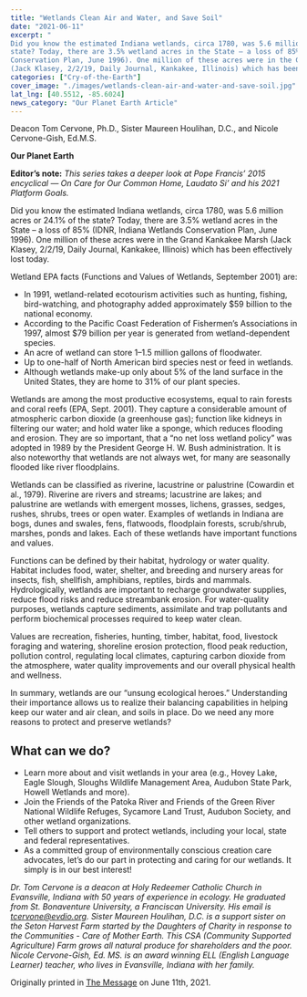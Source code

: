 ```yaml
---
title: "Wetlands Clean Air and Water, and Save Soil"
date: "2021-06-11"
excerpt: "
Did you know the estimated Indiana wetlands, circa 1780, was 5.6 million acres or 24.1% of the
state? Today, there are 3.5% wetland acres in the State – a loss of 85% (IDNR, Indiana Wetlands
Conservation Plan, June 1996). One million of these acres were in the Grand Kankakee Marsh
(Jack Klasey, 2/2/19, Daily Journal, Kankakee, Illinois) which has been effectively lost today."
categories: ["Cry-of-the-Earth"]
cover_image: "./images/wetlands-clean-air-and-water-and-save-soil.jpg"
lat_lng: [40.5512, -85.6024]
news_category: "Our Planet Earth Article"
---
```


<CustomImage
  src="https://github.com/MCervone14/our-planet-earth-articles/tree/main/images/wetlands-clean-air-and-water-and-save-soil.jpg"
  alt="Wetlands with a sunset"
  priority={true}
/>

Deacon Tom Cervone, Ph.D., Sister Maureen Houlihan, D.C., and Nicole Cervone-Gish, Ed.M.S.

**Our Planet Earth**

**Editor’s note:**
_This series takes a deeper look at Pope Francis’ 2015 encyclical ― On Care for Our Common
Home, Laudato Si’ and his 2021 Platform Goals._

Did you know the estimated Indiana wetlands, circa 1780, was 5.6 million acres or 24.1% of the
state? Today, there are 3.5% wetland acres in the State – a loss of 85% (IDNR, Indiana Wetlands
Conservation Plan, June 1996). One million of these acres were in the Grand Kankakee Marsh
(Jack Klasey, 2/2/19, Daily Journal, Kankakee, Illinois) which has been effectively lost today.

Wetland EPA facts (Functions and Values of Wetlands, September 2001) are:

- In 1991, wetland-related ecotourism activities such as hunting, fishing, bird-watching,
  and photography added approximately $59 billion to the national economy.
- According to the Pacific Coast Federation of Fishermen’s Associations in 1997, almost
  $79 billion per year is generated from wetland-dependent species.
- An acre of wetland can store 1–1.5 million gallons of floodwater.
- Up to one-half of North American bird species nest or feed in wetlands.
- Although wetlands make-up only about 5% of the land surface in the United States, they
  are home to 31% of our plant species.

Wetlands are among the most productive ecosystems, equal to rain forests and coral reefs (EPA,
Sept. 2001). They capture a considerable amount of atmospheric carbon dioxide (a greenhouse
gas); function like kidneys in filtering our water; and hold water like a sponge, which reduces
flooding and erosion. They are so important, that a “no net loss wetland policy” was adopted in
1989 by the President George H. W. Bush administration. It is also noteworthy that wetlands are
not always wet, for many are seasonally flooded like river floodplains.

Wetlands can be classified as riverine, lacustrine or palustrine (Cowardin et al., 1979). Riverine
are rivers and streams; lacustrine are lakes; and palustrine are wetlands with emergent mosses,
lichens, grasses, sedges, rushes, shrubs, trees or open water. Examples of wetlands in Indiana are
bogs, dunes and swales, fens, flatwoods, floodplain forests, scrub/shrub, marshes, ponds and
lakes. Each of these wetlands have important functions and values.

Functions can be defined by their habitat, hydrology or water quality. Habitat includes food,
water, shelter, and breeding and nursery areas for insects, fish, shellfish, amphibians, reptiles,
birds and mammals. Hydrologically, wetlands are important to recharge groundwater supplies,
reduce flood risks and reduce streambank erosion. For water-quality purposes, wetlands capture
sediments, assimilate and trap pollutants and perform biochemical processes required to keep
water clean.

Values are recreation, fisheries, hunting, timber, habitat, food, livestock foraging and watering,
shoreline erosion protection, flood peak reduction, pollution control, regulating local climates,
capturing carbon dioxide from the atmosphere, water quality improvements and our overall
physical health and wellness.

In summary, wetlands are our “unsung ecological heroes.” Understanding their importance
allows us to realize their balancing capabilities in helping keep our water and air clean, and soils
in place. Do we need any more reasons to protect and preserve wetlands?

## What can we do?

- Learn more about and visit wetlands in your area (e.g., Hovey Lake, Eagle Slough,
  Sloughs Wildlife Management Area, Audubon State Park, Howell Wetlands and more).
- Join the Friends of the Patoka River and Friends of the Green River National Wildlife
  Refuges, Sycamore Land Trust, Audubon Society, and other wetland organizations.
- Tell others to support and protect wetlands, including your local, state and federal
  representatives.
- As a committed group of environmentally conscious creation care advocates, let’s do our
  part in protecting and caring for our wetlands. It simply is in our best interest!

_Dr. Tom Cervone is a deacon at Holy Redeemer Catholic Church in Evansville, Indiana with 50
years of experience in ecology. He graduated from St. Bonaventure University, a Franciscan
University. His email is tcervone@evdio.org. Sister Maureen Houlihan, D.C. is a support sister
on the Seton Harvest Farm started by the Daughters of Charity in response to the Communities -
Care of Mother Earth. This CSA (Community Supported Agriculture) Farm grows all natural
produce for shareholders and the poor. Nicole Cervone-Gish, Ed. MS. is an award winning ELL
(English Language Learner) teacher, who lives in Evansville, Indiana with her family._

Originally printed in [The Message](https://evdiomessage.org/) on June 11th, 2021.
